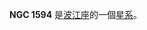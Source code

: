 {{NGCInfoBox|NGCID=NGC 1594|發現者=路易斯·斯威夫特|發現日期=1886年10月22日|其他編號=IC 2075, MCG -1-12-14 NPM1G -05.0197|曆元=J2000.0|赤經=4時30分51.5秒
|赤緯=-5°47'52"|星座=波江座|星體=星系|星等=13|表面亮度=13.8|藍等=13.8}}

'''NGC 1594''' 是[[波江座|波江座]]的一個[[星系|星系]]。

{{NGCReference|1594}}
{{Catalogs|NGC=1594}}